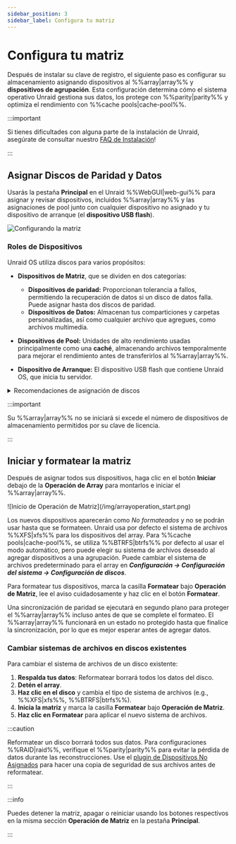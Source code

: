 ```yaml
---
sidebar_position: 3
sidebar_label: Configura tu matriz
---
```


# Configura tu matriz

Después de instalar su clave de registro, el siguiente paso es configurar su almacenamiento asignando dispositivos al %%array|array%% y **dispositivos de agrupación**. Esta configuración determina cómo el sistema operativo Unraid gestiona sus datos, los protege con %%parity|parity%% y optimiza el rendimiento con %%cache pools|cache-pool%%.

:::important

Si tienes dificultades con alguna parte de la instalación de Unraid, asegúrate de consultar nuestro [FAQ de Instalación](../../troubleshooting/faq.mdx#installation)!

:::

## Asignar Discos de Paridad y Datos

Usarás la pestaña **Principal** en el Unraid %%WebGUI|web-gui%% para asignar y revisar dispositivos, incluidos %%array|array%% y las asignaciones de pool junto con cualquier dispositivo no asignado y tu dispositivo de arranque (el **dispositivo USB flash**).

![Configurando la matriz](/img/configuringarray1.png)

### Roles de Dispositivos

Unraid OS utiliza discos para varios propósitos:

- **Dispositivos de Matriz**, que se dividen en dos categorías:
  - **Dispositivos de paridad:** Proporcionan tolerancia a fallos, permitiendo la recuperación de datos si un disco de datos falla. Puede asignar hasta dos discos de paridad.
  - **Dispositivos de Datos:** Almacenan tus comparticiones y carpetas personalizadas, así como cualquier archivo que agregues, como archivos multimedia.

- **Dispositivos de Pool:** Unidades de alto rendimiento usadas principalmente como una **caché**, almacenando archivos temporalmente para mejorar el rendimiento antes de transferirlos al %%array|array%%.

- **Dispositivo de Arranque:** El dispositivo USB flash que contiene Unraid OS, que inicia tu servidor.

<details>
  <summary>Recomendaciones de asignación de discos</summary>

  Estas recomendaciones de asignación de discos están elaboradas para optimizar tu %%array|array%% de Unraid, mejorando el rendimiento, la protección de datos y la expansión futura. Al seguir estas indicaciones, puedes maximizar eficazmente tus dispositivos de almacenamiento y evitar problemas comunes de configuración.

  1. **Select the largest %%parity device|parity-drives%%:**
     Always choose the largest available storage device as your %%parity device|parity-drives%%(s). When expanding your %%array|array%%, data disks must be equal to or smaller than your %%parity device|parity-drives%%(s). You should purchase the largest **HDD** for your initial %%parity device|parity-drives%% to avoid future limitations. For dual %%parity disks|parity-drives%%, each parity disk must be greater than or equal to the largest data disk.

  2. **Utiliza HDDs para el %%array|array%% y unidades SSD/NVMe para los pools:**
     Para un rendimiento óptimo, usa **HDDs** como los principales dispositivos de almacenamiento en el %%array|array%% para almacenamiento general y protección de %%paridad|parity%%. Asigna unidades **SSD** o **NVMe** a un %%cache pool|cache-pool%% o un pool dedicado para mejorar las operaciones de lectura y escritura de alta velocidad. Esta configuración mejora el rendimiento general aprovechando las fortalezas de cada tipo de unidad.

  3. **Protect cached data with a %%multi-device pool|multi-device-pool%%:**
     To safeguard cached data, assign more than one device to the %%cache pool|cache-pool%%. A single device does not offer protection from data loss. %%Cache pools|cache-pool%% can be expanded on demand.

  :::warning
  El soporte para SSD es experimental en el %%array|array%%. Algunos SSDs pueden no funcionar bien debido a variaciones en la implementación de %%TRIM/Discard|trim-discard%%, lo que podría llevar a resultados indeseables. Esto no aplica a los %%cache pools|cache-pool%%. [Aprende más sobre las opciones de sistemas de archivos aquí](../../using-unraid-to/manage-storage/file-systems.mdx).
  :::

  :::note
  Los pools basados en SSD son óptimos para aplicaciones y máquinas virtuales, aprovechando el rendimiento de SSD para interacciones más rápidas. [Aprende más sobre la ejecución de aplicaciones aquí](../../using-unraid-to/run-docker-containers/overview.mdx).
  :::
</details>

:::important

Su %%array|array%% no se iniciará si excede el número de dispositivos de almacenamiento permitidos por su clave de licencia.

:::

## Iniciar y formatear la matriz

Después de asignar todos sus dispositivos, haga clic en el botón **Iniciar** debajo de la **Operación de Array** para montarlos e iniciar el %%array|array%%.

<div style={{ margin: 'auto', maxWidth: '500px'}}>
  ![Inicio de Operación de Matriz](/img/arrayoperation_start.png)
</div>

Los nuevos dispositivos aparecerán como *No formateados* y no se podrán usar hasta que se formateen. Unraid usa por defecto el sistema de archivos %%XFS|xfs%% para los dispositivos del array. Para %%cache pools|cache-pool%%, se utiliza %%BTRFS|btrfs%% por defecto al usar el modo automático, pero puede elegir su sistema de archivos deseado al agregar dispositivos a una agrupación. Puede cambiar el sistema de archivos predeterminado para el array en ***Configuración → Configuración del sistema → Configuración de discos***.

Para formatear tus dispositivos, marca la casilla **Formatear** bajo **Operación de Matriz**, lee el aviso cuidadosamente y haz clic en el botón **Formatear**.

Una sincronización de paridad se ejecutará en segundo plano para proteger el %%array|array%% incluso antes de que se complete el formateo. El %%array|array%% funcionará en un estado no protegido hasta que finalice la sincronización, por lo que es mejor esperar antes de agregar datos.

### Cambiar sistemas de archivos en discos existentes

Para cambiar el sistema de archivos de un disco existente:

1. **Respalda tus datos**: Reformatear borrará todos los datos del disco.
2. **Detén el array**.
3. **Haz clic en el disco** y cambia el tipo de sistema de archivos (e.g., %%XFS|xfs%%, %%BTRFS|btrfs%%).
4. **Inicia la matriz** y marca la casilla **Formatear** bajo **Operación de Matriz**.
5. **Haz clic en Formatear** para aplicar el nuevo sistema de archivos.

:::caution

Reformatear un disco borrará todos sus datos. Para configuraciones %%RAID|raid%%, verifique el %%parity|parity%% para evitar la pérdida de datos durante las reconstrucciones. Use el [plugin de Dispositivos No Asignados](https://unraid.net/community/apps?q=unassigned+devices#r:~:text=don%27t%20be%20carefull!!!-,Unassigned%20Devices,-dlandon) para hacer una copia de seguridad de sus archivos antes de reformatear.

:::

:::info

Puedes detener la matriz, apagar o reiniciar usando los botones respectivos en la misma sección **Operación de Matriz** en la pestaña **Principal**.

:::
